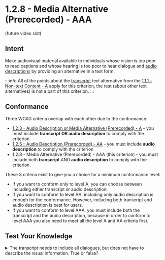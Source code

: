 # 1.2.8 - Media Alternative (Prerecorded) - AAA

(future video slot)

## Intent

Make audiovisual material available to individuals whose vision is too poor to read captions and whose hearing is too poor to hear dialogue and [audio descriptions](/docs/wcag-documents/glossary-of-terms#audio-descriptions) by providing an alternative in a text form.

:::info
All of the points about the [transcript](/docs/wcag-documents/glossary-of-terms/#transcript) text alternative from the [1.1.1 - Non-text Content - A](../1.1-text-alternatives/1.1.1-non-text-content.mdx) apply for this criterion, the rest (about other text alternatives) is not a part of this criterion.
:::

## Conformance

Three WCAG criteria overlap with each other due to the conformance:

- [1.2.3 - Audio Description or Media Alternative (Prerecorded) - A](./1.2.3-audio-description-or-media-alternative-prerecorded.mdx) - you must include **transcript OR audio description** to comply with the criterion.
- [1.2.5 - Audio Description (Prerecorded) - AA](./1.2.5-audio-description-prerecorded.mdx) - you must include **audio description** to comply with the criterion.
- 1.2.8 - Media Alternative (Prerecorded) - AAA (this criterion) - you must include both **transcript** AND **audio description** to comply with the criterion.

These 3 criteria exist to give you a choice for a minimum conformance level:
- If you want to conform only to level A, you can choose between including either transcript or audio description.
- If you want to conform to level AA, including only audio description is enough for the conformance. However, including both transcript and audio description is best for users.
- If you want to conform to level AAA, you must include both the transcript and the audio description, because in order to conform to level AAA you also need to meet all the level A and AA criteria first.

## Test Your Knowledge

<details>
	<summary><span>The transcript needs to include all dialogues, but does not have to describe the visual information. True or false?</span></summary>
	False - The transcript must have identified speakers (if there is more than one) and must cover all dialogues, important sound effects (laughter, off-screen voices, etc.), and all visual information including actions and expressions of actors. It may also contain timestamps when necessary.
</details>
